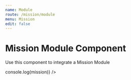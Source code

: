 ```yaml
---
name: Module
route: /mission/module
menu: Mission
edit: false
---
```



# Mission Module Component

Use this component to integrate a Mission Module

<Playground>
	<div style={{ width: "100%", maxWidth: "550px", height: "650px", margin: "auto" }}>
		<MissionModuleComponent themes={[SkyTheme]} mission={{
			completed: false,
			missionNumber: 42,
			rewards: [
				{ currency: "coin", amount: 20 }
			],
			objectives: [{
				title: "Hug a Friend",
				amount: 3,
				completed: 2,
				cta: "https://insertcoin.se/what-is-gwen/"
			}, {
				title: "Research GWEN",
				amount: 1,
				completed: 0,
				cta: "https://insertcoin.se/what-is-gwen/"
			}, {
				title: "Contribute to Open Source",
				amount: 10,
				completed: 7,
				cta: "https://insertcoin.se/what-is-gwen/"
			}]
		}} select={(mission) => console.log(mission)} />
	</div>
</Playground>

<Props of={MissionModuleComponent} />
